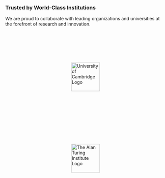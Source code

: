 ```{=html}
<div>
  <style>
    .logo-grid {
      display: flex;
      flex-wrap: wrap;
      justify-content: center;
      align-items: center;
      gap: 2rem;
      padding: 2rem 0;
    }

    .partner-logo.box {
      flex: 1 1 200px;
      max-width: 220px;
      display: flex;
      justify-content: center;
      align-items: center;
      padding: 2rem;
      min-height: 160px;
    }

    .partner-logo.box:hover {
      transform: scale(1.05);
    }

    .partner-logo img {
      max-width: 100%;
      height: 90px;
      object-fit: contain;
      vertical-align: middle;
    }

    .brands-light-mode-logo {
      display: inline;
    }
    
    .brands-dark-mode-logo {
      display: none;
    }

    @media (max-width: 768px) {
      .logo-grid {
        gap: 1.5rem;
      }
      .partner-logo.box {
        flex-basis: 150px;
      }
    }
  </style>

  <div class="text-center">
    <h3>Trusted by World-Class Institutions</h3>
    <p class="text-muted">
      We are proud to collaborate with leading organizations and universities at the forefront of research and innovation.
    </p>
  </div>

  <div class="logo-grid">
    <!-- University of Cambridge Logo -->
    <a href="https://mlg.eng.cam.ac.uk/" class="partner-logo box" target="_blank" rel="noopener">
      <img src="https://www.cam.ac.uk/sites/default/files/university-cambridge-logo-black-example-640x132.png" alt="University of Cambridge Logo" class="brands-light-mode-logo">
      <img src="https://www.cam.ac.uk/sites/default/files/university-cambridge-logo-white-example-640x133.png" alt="University of Cambridge Logo Dark" class="brands-dark-mode-logo">
    </a>

    <!-- The Alan Turing Institute Placeholder Logo -->
    <a href="#" class="partner-logo box" target="_blank" rel="noopener">
      <img src="https://placehold.co/1000x400.png" alt="The Alan Turing Institute Logo" class="brands-light-mode-logo">
      <img src="https://placehold.co/1000x400.png" alt="The Alan Turing Institute Logo Dark" class="brands-dark-mode-logo">
    </a>
  </div>
</div>
```